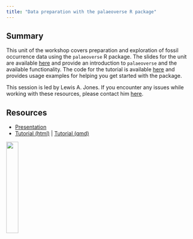 ```yaml
---
title: "Data preparation with the palaeoverse R package"
---
```


## Summary

This unit of the workshop covers preparation and exploration of fossil occurrence data using the `palaeoverse` R package. The slides for the unit are available [here](https://lewisajones.github.io/palaeoverse-tutorial/) and provide an introduction to `palaeoverse` and the available functionality. The code for the tutorial is available [here](./materials/preparation/phanerozoic-reefs.qmd) and provides usage examples for helping you get started with the package.

This session is led by Lewis A. Jones. If you encounter any issues while working with these resources, please contact him [here](mailto:LewisA.Jones@outlook.com).

## Resources

-   [Presentation](./presentation.qmd)
-   [Tutorial (html)](./phanerozoic-reefs.qmd) \| <a href="https://github.com/palaeoverse/workshop/blob/main/materials/preparation/phanerozoic-reefs.qmd">Tutorial (qmd)</a>

![](images/logo.png){fig-align="right" width="25%"}
